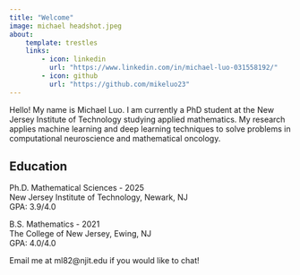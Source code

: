```yaml
---
title: "Welcome"
image: michael headshot.jpeg
about:
    template: trestles
    links:
        - icon: linkedin
          url: "https://www.linkedin.com/in/michael-luo-031558192/"
        - icon: github
          url: "https://github.com/mikeluo23"
---
```

Hello! My name is Michael Luo. I am currently a PhD student at the New Jersey Institute of Technology studying applied mathematics. My research applies machine learning and deep learning techniques to solve problems in computational neuroscience and mathematical oncology. 

## Education

Ph.D. Mathematical Sciences - 2025  
New Jersey Institute of Technology, Newark, NJ  
GPA: 3.9/4.0

B.S. Mathematics - 2021  
The College of New Jersey, Ewing, NJ  
GPA: 4.0/4.0

Email me at ml82@njit.edu if you would like to chat!

